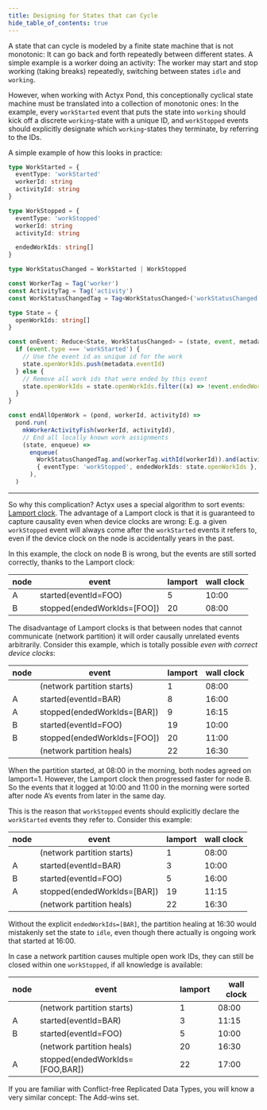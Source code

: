 ```yaml
---
title: Designing for States that can Cycle
hide_table_of_contents: true
---
```


A state that can cycle is modeled by a finite state machine that is not monotonic: It can go back and forth repeatedly between different states.
A simple example is a worker doing an activity: The worker may start and stop working (taking breaks) repeatedly, switching between states `idle` and `working`.

However, when working with Actyx Pond, this conceptionally cyclical state machine must be translated into a collection of monotonic ones:
In the example, every `workStarted` event that puts the state into `working` should kick off a discrete `working`-state with a unique ID,
and `workStopped` events should explicitly designate which `working`-states they terminate, by referring to the IDs.

A simple example of how this looks in practice:

```ts
type WorkStarted = {
  eventType: 'workStarted'
  workerId: string
  activityId: string
}

type WorkStopped = {
  eventType: 'workStopped'
  workerId: string
  activityId: string

  endedWorkIds: string[]
}

type WorkStatusChanged = WorkStarted | WorkStopped

const WorkerTag = Tag('worker')
const ActivityTag = Tag('activity')
const WorkStatusChangedTag = Tag<WorkStatusChanged>('workStatusChanged')

type State = {
  openWorkIds: string[]
}

const onEvent: Reduce<State, WorkStatusChanged> = (state, event, metadata) => {
  if (event.type === 'workStarted') {
    // Use the event id as unique id for the work
    state.openWorkIds.push(metadata.eventId)
  } else {
    // Remove all work ids that were ended by this event
    state.openWorkIds = state.openWorkIds.filter((x) => !event.endedWorkIds.includes(x))
  }
}

const endAllOpenWork = (pond, workerId, activityId) =>
  pond.run(
    mkWorkerActivityFish(workerId, activityId),
    // End all locally known work assignments
    (state, enqueue) =>
      enqueue(
        WorkStatusChangedTag.and(workerTag.withId(workerId)).and(activityTag.withId(activityId)),
        { eventType: 'workStopped', endedWorkIds: state.openWorkIds },
      ),
  )
```

---

So why this complication? Actyx uses a special algorithm to sort events: [Lamport clock](https://en.wikipedia.org/wiki/Lamport_timestamp).
The advantage of a Lamport clock is that it is guaranteed to capture causality even when device clocks are wrong:
E.g. a given `workStopped` event will always come after the `workStarted` events it refers to, even if the device clock on the node is accidentally years in the past.

In this example, the clock on node B is wrong, but the events are still sorted correctly, thanks to the Lamport clock:

| node | event                       | lamport | wall clock |
| ---- | --------------------------- | ------- | ---------- |
| A    | started(eventId=FOO)        | 5       | 10:00      |
| B    | stopped(endedWorkIds=[FOO]) | 20      | 08:00      |

The disadvantage of Lamport clocks is that between nodes that cannot communicate (network partition) it will order causally unrelated events arbitrarily.
Consider this example, which is totally possible _even with correct device clocks_:

| node | event                       | lamport | wall clock |
| ---- | --------------------------- | ------- | ---------- |
|      | (network partition starts)  | 1       | 08:00      |
| A    | started(eventId=BAR)        | 8       | 16:00      |
| A    | stopped(endedWorkIds=[BAR]) | 9       | 16:15      |
| B    | started(eventId=FOO)        | 19      | 10:00      |
| B    | stopped(endedWorkIds=[FOO]) | 20      | 11:00      |
|      | (network partition heals)   | 22      | 16:30      |

When the partition started, at 08:00 in the morning, both nodes agreed on lamport=1.
However, the Lamport clock then progressed faster for node B.
So the events that it logged at 10:00 and 11:00 in the morning were sorted after node A’s events from later in the same day.

This is the reason that `workStopped` events should explicitly declare the `workStarted` events they refer to.
Consider this example:

| node | event                       | lamport | wall clock |
| ---- | --------------------------- | ------- | ---------- |
|      | (network partition starts)  | 1       | 08:00      |
| A    | started(eventId=BAR)        | 3       | 10:00      |
| B    | started(eventId=FOO)        | 5       | 16:00      |
| A    | stopped(endedWorkIds=[BAR]) | 19      | 11:15      |
|      | (network partition heals)   | 22      | 16:30      |

Without the explicit `endedWorkIds=[BAR]`, the partition healing at 16:30 would mistakenly set the state to `idle`, even though there actually is ongoing work that started at 16:00.

In case a network partition causes multiple open work IDs, they can still be closed within one `workStopped`, if all knowledge is available:

| node | event                           | lamport | wall clock |
| ---- | ------------------------------- | ------- | ---------- |
|      | (network partition starts)      | 1       | 08:00      |
| A    | started(eventId=BAR)            | 3       | 11:15      |
| B    | started(eventId=FOO)            | 5       | 10:00      |
|      | (network partition heals)       | 20      | 16:30      |
| A    | stopped(endedWorkIds=[FOO,BAR]) | 22      | 17:00      |

If you are familiar with Conflict-free Replicated Data Types, you will know a very similar concept: The Add-wins set.
